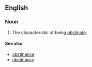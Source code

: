 ==English==
===Noun===
{{en-noun|-}}
# The characteristic of being [[obstinate]].

====See also====
*[[obstinance]]
*[[obstinancy]]
